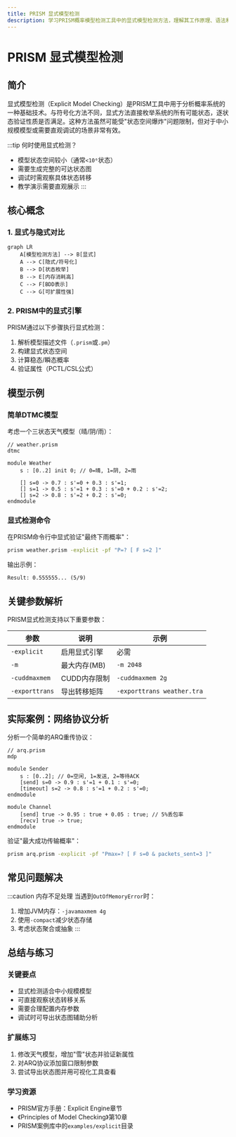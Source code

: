```yaml
---
title: PRISM 显式模型检测
description: 学习PRISM概率模型检测工具中的显式模型检测方法，理解其工作原理、语法和实际应用场景。
---
```


# PRISM 显式模型检测

## 简介

显式模型检测（Explicit Model Checking）是PRISM工具中用于分析概率系统的一种基础技术。与符号化方法不同，显式方法直接枚举系统的所有可能状态，逐状态验证性质是否满足。这种方法虽然可能受"状态空间爆炸"问题限制，但对于中小规模模型或需要直观调试的场景非常有效。

:::tip 何时使用显式检测？
- 模型状态空间较小（通常`<10⁶`状态）
- 需要生成完整的可达状态图
- 调试时需观察具体状态转移
- 教学演示需要直观展示
:::

## 核心概念

### 1. 显式与隐式对比

```mermaid
graph LR
    A[模型检测方法] --> B[显式]
    A --> C[隐式/符号化]
    B --> D[状态枚举]
    B --> E[内存消耗高]
    C --> F[BDD表示]
    C --> G[可扩展性强]
```

### 2. PRISM中的显式引擎

PRISM通过以下步骤执行显式检测：
1. 解析模型描述文件（`.prism`或`.pm`）
2. 构建显式状态空间
3. 计算稳态/瞬态概率
4. 验证属性（PCTL/CSL公式）

## 模型示例

### 简单DTMC模型

考虑一个三状态天气模型（晴/阴/雨）：

```prism
// weather.prism
dtmc

module Weather
    s : [0..2] init 0; // 0=晴, 1=阴, 2=雨
    
    [] s=0 -> 0.7 : s'=0 + 0.3 : s'=1;
    [] s=1 -> 0.5 : s'=1 + 0.3 : s'=0 + 0.2 : s'=2;
    [] s=2 -> 0.8 : s'=2 + 0.2 : s'=0;
endmodule
```

### 显式检测命令

在PRISM命令行中显式验证"最终下雨概率"：

```bash
prism weather.prism -explicit -pf "P=? [ F s=2 ]"
```

输出示例：
```
Result: 0.555555... (5/9)
```

## 关键参数解析

PRISM显式检测支持以下重要参数：

| 参数             | 说明       | 示例                         |
|----------------|----------|----------------------------|
| `-explicit`    | 启用显式引擎   | 必需                         |
| `-m`           | 最大内存(MB) | `-m 2048`                  |
| `-cuddmaxmem`  | CUDD内存限制 | `-cuddmaxmem 2g`           |
| `-exporttrans` | 导出转移矩阵   | `-exporttrans weather.tra` |

## 实际案例：网络协议分析

分析一个简单的ARQ重传协议：

```prism
// arq.prism
mdp

module Sender
    s : [0..2]; // 0=空闲, 1=发送, 2=等待ACK
    [send] s=0 -> 0.9 : s'=1 + 0.1 : s'=0;
    [timeout] s=2 -> 0.8 : s'=1 + 0.2 : s'=0;
endmodule

module Channel
    [send] true -> 0.95 : true + 0.05 : true; // 5%丢包率
    [recv] true -> true;
endmodule
```

验证"最大成功传输概率"：

```bash
prism arq.prism -explicit -pf "Pmax=? [ F s=0 & packets_sent=3 ]"
```

## 常见问题解决

:::caution 内存不足处理
当遇到`OutOfMemoryError`时：
1. 增加JVM内存：`-javamaxmem 4g`
2. 使用`-compact`减少状态存储
3. 考虑状态聚合或抽象
:::

## 总结与练习

### 关键要点
- 显式检测适合中小规模模型
- 可直接观察状态转移关系
- 需要合理配置内存参数
- 调试时可导出状态图辅助分析

### 扩展练习
1. 修改天气模型，增加"雪"状态并验证新属性
2. 对ARQ协议添加窗口限制参数
3. 尝试导出状态图并用可视化工具查看

### 学习资源
- PRISM官方手册：Explicit Engine章节
- 《Principles of Model Checking》第10章
- PRISM案例库中的`examples/explicit`目录